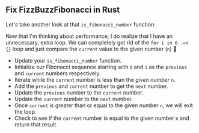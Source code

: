 
## Fix FizzBuzzFibonacci in Rust

Let's take another look at that `is_fibonacci_number` function:

<IsFibonacciNumberRustCode />

Now that I'm thinking about performance, I do realize that I have an unnecessary, extra loop.
We can completely get rid of the `for i in 0..=n {}` loop and
just compare the `current` value to the given number (`n`) 🤦

<IsFibonacciNumberFixRustCode />

- Update your `is_fibonacci_number` function.
- Initialize our Fibonacci sequence starting with `0` and `1` as the `previous` and `current` numbers respectively.
- Iterate while the `current` number is less than the _given number_ `n`.
- Add the `previous` and `current` number to get the `next` number.
- Update the `previous` number to the `current` number.
- Update the `current` number to the `next` number.
- Once `current` is greater than or equal to the given number `n`, we will exit the loop.
- Check to see if the `current` number is equal to the given number `n` and return that result.
